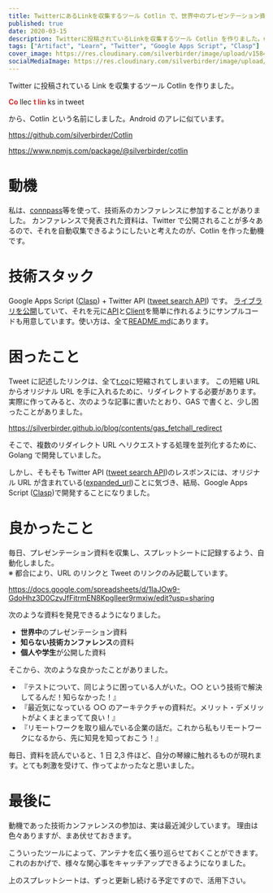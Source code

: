 ```yaml
---
title: TwitterにあるLinkを収集するツール Cotlin で、世界中のプレゼンテーション資料を知ろう
published: true
date: 2020-03-15
description: Twitterに投稿されているLinkを収集するツール Cotlin を作りました。Collect links in tweet から、Cotlinという名前にしました。Androidのアレに似ています。
tags: ["Artifact", "Learn", "Twitter", "Google Apps Script", "Clasp"]
cover_image: https://res.cloudinary.com/silverbirder/image/upload/v1584017984/cotlin/overview.png
socialMediaImage: https://res.cloudinary.com/silverbirder/image/upload/v1584017984/cotlin/overview.png
---
```


Twitter に投稿されている Link を収集するツール Cotlin を作りました。

<b>
  <span style="color: #d32f2f">Co</span>
</b>
llec
<b>
  <span style="color: #d32f2f">t lin</span>
</b>
ks in tweet

から、Cotlin という名前にしました。Android のアレに似ています。

https://github.com/silverbirder/Cotlin

https://www.npmjs.com/package/@silverbirder/cotlin

# 動機

私は、[connpass](https://connpass.com/)等を使って、技術系のカンファレンスに参加することがありました。
カンファレンスで発表された資料は、Twitter で公開されることが多々あるので、それを自動収集できるようにしたいと考えたのが、Cotlin を作った動機です。

# 技術スタック

Google Apps Script ([Clasp](https://github.com/google/clasp/)) + Twitter API ([tweet search API](https://developer.twitter.com/en/docs/tweets/search/overview)) です。
[ライブラリを公開](https://github.com/silverbirder/Cotlin#use-by-google-apps-script)していて、それを元に[API](https://github.com/silverbirder/Cotlin/blob/master/sample/api.js)と[Client](https://github.com/silverbirder/Cotlin/blob/master/sample/client.js)を簡単に作れるようにサンプルコードも用意しています。使い方は、全て[README.md](https://github.com/silverbirder/Cotlin/blob/master/README.md)にあります。

# 困ったこと

Tweet に記述したリンクは、全て[t.co](https://help.twitter.com/ja/using-twitter/url-shortener)に短縮されてしまいます。
この短縮 URL からオリジナル URL を手に入れるために、リダイレクトする必要があります。
実際に作ってみると、次のような記事に書いたとおり、GAS で書くと、少し困ったことがありました。

https://silverbirder.github.io/blog/contents/gas_fetchall_redirect

そこで、複数のリダイレクト URL へリクエストする処理を並列化するために、Golang で開発していました。

しかし、そもそも Twitter API ([tweet search API](https://developer.twitter.com/en/docs/tweets/search/overview))のレスポンスには、オリジナル URL が含まれている([expanded_url](https://developer.twitter.com/en/docs/tweets/search/api-reference/get-search-tweets))ことに気づき、結局、Google Apps Script ([Clasp](https://github.com/google/clasp/))で開発することになりました。

# 良かったこと

毎日、プレゼンテーション資料を収集し、スプレットシートに記録するよう、自動化しました。  
※ 都合により、URL のリンクと Tweet のリンクのみ記載しています。

https://docs.google.com/spreadsheets/d/1IaJOw9-GdoHhz3D0CzvJfFitrmEN8KpgIleer9rmxiw/edit?usp=sharing

次のような資料を発見できるようになりました。

- **世界中**のプレゼンテーション資料
- **知らない技術カンファレンス**の資料
- **個人や学生**が公開した資料

そこから、次のような良かったことがありました。

- 『テストについて、同じように困っている人がいた。○○ という技術で解決してるんだ！知らなかった！』
- 『最近気になっている ○○ のアーキテクチャの資料だ。メリット・デメリットがよくまとまってて良い！』
- 『リモートワークを取り組んでいる企業の話だ。これから私もリモートワークになるから、先に知見を知っておこう！』

毎日、資料を読んでいると、1 日 2,3 件ほど、自分の琴線に触れるものが現れます。とても刺激を受けて、作ってよかったなと思いました。

# 最後に

動機であった技術カンファレンスの参加は、実は最近減少しています。
理由は色々ありますが、まあ伏せておきます。

こういったツールによって、アンテナを広く張り巡らせておくことができます。
これのおかげで、様々な関心事をキャッチアップできるようになりました。

上のスプレットシートは、ずっと更新し続ける予定ですので、活用下さい。
